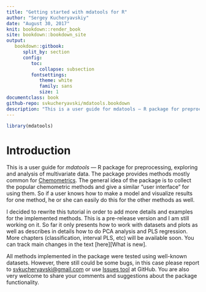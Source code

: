 ```yaml
---
title: "Getting started with mdatools for R"
author: "Sergey Kucheryavskiy"
date: "August 30, 2017"
knit: bookdown::render_book 
site: bookdown::bookdown_site
output:
   bookdown::gitbook:
      split_by: section
      config:
         toc:
            collapse: subsection
         fontsettings:
            theme: white
            family: sans
            size: 1      
documentclass: book
github-repo: svkucheryavski/mdatools.bookdown
description: "This is a user guide for mdatools — R package for preprocessing, exploring and analysis of multivariate data. The package provides methods mostly common for Chemometrics. The general idea of the package is to collect most of the common chemometric methods and give a similar user interface for using them. So if a user knows how to make a model and visualise results for one method, he or she can easily do this for the others."
---
```


```r
library(mdatools)
```

# Introduction {-}

This is a user guide for _mdatools_ — R package for preprocessing, exploring and analysis of multivariate data. 
The package provides methods mostly common for [Chemometrics](http://en.wikipedia.org/wiki/Chemometrics). 
The general idea of the package is to collect the popular chemometric methods and give a similar "user interface" 
for using them. So if a user knows how to make a model and visualize results for one method, he or she can easily 
do this for the other methods as well.

I decided to rewrite this tutorial in order to add more details and examples for the implemented methods. 
This is a pre-release version and I am still working on it. So far it only presents how to work with datasets 
and plots as well as describes in details how to do PCA analysis and PLS regression. More chapters 
(classification, interval PLS, etc) will be available soon. You can track main changes 
in the text [here][What is new].

All methods implemented in the package were tested using well-known datasets. However, there still could be 
some bugs, in this case please report to [svkucheryavski@gmail.com](mailto:svkucheryavski@gmail.com) or 
use [Issues tool](https://github.com/svkucheryavski/mdatools/issues) at GitHub. You are also very welcome 
to share your comments and suggestions about the package functionality.

